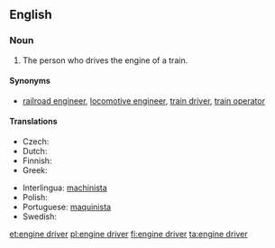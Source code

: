 ==English==

===Noun===
{{en-noun|head=[[engine]] [[driver]]}}

# The person who drives the engine of a train.

====Synonyms====
* [[railroad engineer]], [[locomotive engineer]], [[train driver]], [[train operator]]

====Translations====
{{trans-top|person}}
* Czech: {{t-|cs|strojvůdce|m}}
* Dutch: {{t+|nl|machinist|m}}
* Finnish: {{t-|fi|veturinkuljettaja}}
* Greek: {{t+|el|αμαξάς|m|tr=amaxás}}
{{trans-mid}}
* Interlingua: [[machinista]]
* Polish: {{t+|pl|maszynista|m}}
* Portuguese: [[maquinista]] {{m|f}}
* Swedish: {{t+|sv|lokförare|c}}
{{trans-bottom}}

[[et:engine driver]]
[[pl:engine driver]]
[[fi:engine driver]]
[[ta:engine driver]]